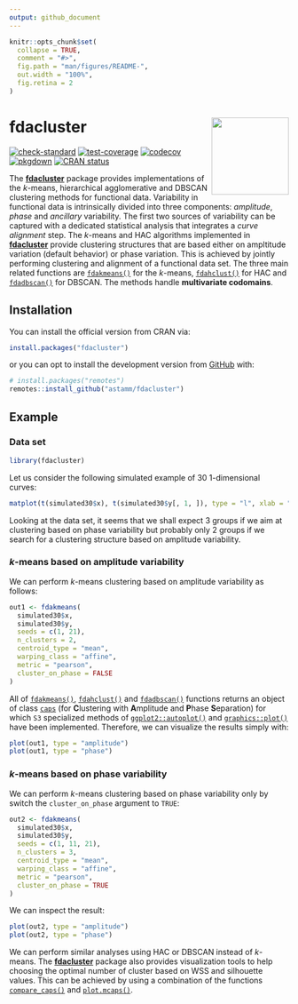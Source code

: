 ```yaml
---
output: github_document
---
```


<!-- README.md is generated from README.Rmd. Please edit that file -->

```r
knitr::opts_chunk$set(
  collapse = TRUE,
  comment = "#>",
  fig.path = "man/figures/README-",
  out.width = "100%", 
  fig.retina = 2
)
```

# fdacluster <img src="man/figures/logo.png" align="right" height="139" />

<!-- badges: start -->
[![check-standard](https://github.com/astamm/fdacluster/workflows/R-CMD-check/badge.svg)](https://github.com/astamm/fdacluster/actions)
[![test-coverage](https://github.com/astamm/fdacluster/workflows/test-coverage/badge.svg)](https://github.com/astamm/fdacluster/actions)
[![codecov](https://codecov.io/gh/astamm/fdacluster/branch/master/graph/badge.svg)](https://app.codecov.io/gh/astamm/fdacluster)
[![pkgdown](https://github.com/astamm/fdacluster/workflows/pkgdown/badge.svg)](https://github.com/astamm/fdacluster/actions)
[![CRAN status](https://www.r-pkg.org/badges/version/fdacluster)](https://CRAN.R-project.org/package=fdacluster)
<!-- badges: end -->

The [**fdacluster**](https://astamm.github.io/fdacluster/) package provides
implementations of the $k$-means, hierarchical agglomerative and DBSCAN
clustering methods for functional data. Variability in functional data is
intrinsically divided into three components: *amplitude*, *phase* and
*ancillary* variability. The first two sources of variability can be captured
with a dedicated statistical analysis that integrates a *curve alignment* step.
The $k$-means and HAC algorithms implemented in
[**fdacluster**](https://astamm.github.io/fdacluster/) provide clustering
structures that are based either on ampltitude variation (default behavior) or
phase variation. This is achieved by jointly performing clustering and alignment
of a functional data set. The three main related functions are
[`fdakmeans()`](https://astamm.github.io/fdacluster/reference/fdakmeans.html)
for the $k$-means,
[`fdahclust()`](https://astamm.github.io/fdacluster/reference/fdahclust.html)
for HAC and
[`fdadbscan()`](https://astamm.github.io/fdacluster/reference/fdadbscan.html)
for DBSCAN. The methods handle
**multivariate codomains**.

## Installation

You can install the official version from CRAN via:
``` r
install.packages("fdacluster")
```
or you can opt to install the development version from [GitHub](https://github.com/) with:
``` r
# install.packages("remotes")
remotes::install_github("astamm/fdacluster")
```

## Example

### Data set

```r
library(fdacluster)
```

Let us consider the following simulated example of $30$ $1$-dimensional curves:
```r
matplot(t(simulated30$x), t(simulated30$y[, 1, ]), type = "l", xlab = "x", ylab = "y")
```

Looking at the data set, it seems that we shall expect $3$ groups if we aim at clustering based on phase variability but probably only $2$ groups if we search for a clustering structure based on amplitude variability.

### $k$-means based on amplitude variability

We can perform $k$-means clustering based on amplitude variability as follows:

```r
out1 <- fdakmeans(
  simulated30$x,
  simulated30$y,
  seeds = c(1, 21),
  n_clusters = 2,
  centroid_type = "mean",
  warping_class = "affine",
  metric = "pearson", 
  cluster_on_phase = FALSE
)
```

All of
[`fdakmeans()`](https://astamm.github.io/fdacluster/reference/fdakmeans.html),
[`fdahclust()`](https://astamm.github.io/fdacluster/reference/fdahclust.html)
and
[`fdadbscan()`](https://astamm.github.io/fdacluster/reference/fdadbscan.html)
functions returns an object of class
[`caps`](https://astamm.github.io/fdacluster/reference/caps.html) (for
**C**lustering with
**A**mplitude and **P**hase **S**eparation) for which `S3` specialized methods
of
[`ggplot2::autoplot()`](https://astamm.github.io/fdacluster/reference/autoplot.caps.html)
and
[`graphics::plot()`](https://astamm.github.io/fdacluster/reference/plot.caps.html)
have been implemented. Therefore, we can visualize the results simply with:
```r
plot(out1, type = "amplitude")
plot(out1, type = "phase")
```

### $k$-means based on phase variability

We can perform $k$-means clustering based on phase variability only by switch
the `cluster_on_phase` argument to `TRUE`:

```r
out2 <- fdakmeans(
  simulated30$x,
  simulated30$y,
  seeds = c(1, 11, 21),
  n_clusters = 3,
  centroid_type = "mean",
  warping_class = "affine",
  metric = "pearson", 
  cluster_on_phase = TRUE
)
```

We can inspect the result:
```r
plot(out2, type = "amplitude")
plot(out2, type = "phase")
```

We can perform similar analyses using HAC or DBSCAN instead of $k$-means. The
[**fdacluster**](https://astamm.github.io/fdacluster/) package also provides
visualization tools to help choosing the optimal number of cluster based on WSS
and silhouette values. This can be achieved by using a combination of the
functions
[`compare_caps()`](https://astamm.github.io/fdacluster/reference/compare_caps.html)
and
[`plot.mcaps()`](https://astamm.github.io/fdacluster/reference/plot.mcaps.html).
